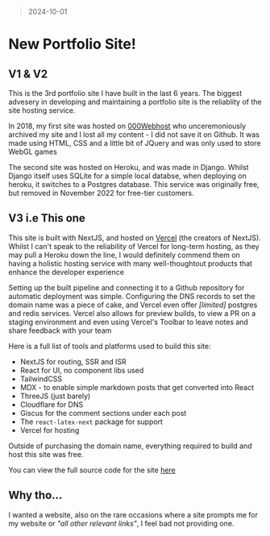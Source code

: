 <title>This is a test post</title>

> 2024-10-01

# New Portfolio Site!

## V1 & V2

This is the 3rd portfolio site I have built in the last 6 years. The biggest advesery in developing and maintaining a portfolio site is the reliablity of the site hosting service.

In 2018, my first site was hosted on [000Webhost](https://www.000webhost.com/) who unceremoniously archived my site and I lost all my content - I did not save it on Github. It was made using HTML, CSS and a little bit of JQuery and was only used to store WebGL games

The second site was hosted on Heroku, and was made in Django. Whilst Django itself uses SQLite for a simple local databse, when deploying on heroku, it switches to a Postgres database. This service was originally free, but removed in November 2022 for free-tier customers.

## V3 i.e This one


This site is built with NextJS, and hosted on [Vercel](https://vercel.com/) (the creators of NextJS). Whilst I can't speak to the reliability of Vercel for long-term hosting, as they may pull a Heroku down the line, I would definitely commend them on having a holistic hosting service with many well-thoughtout products that enhance the developer experience

Setting up the built pipeline and connecting it to a Github repository for automatic deployment was simple. Configuring the DNS records to set the domain name was a piece of cake, and Vercel even offer _[limited]_ postgres and redis services. Vercel also allows for preview builds, to view a PR on a staging environment and even using Vercel's Toolbar to leave notes and share feedback with your team

Here is a full list of tools and platforms used to build this site:

- NextJS for routing, SSR and ISR
- React for UI, no component libs used
- TailwindCSS
- MDX - to enable simple markdown posts that get converted into React
- ThreeJS (just barely)
- Cloudflare for DNS
- Giscus for the comment sections under each post
- The `react-latex-next` package for <Ltx val="\LaTeX"/> support
- Vercel for hosting

Outside of purchasing the domain name, everything required to build and host this site was free.

You can view the full source code for the site [here](https://github.com/ChandruSu/chandru-portfolio-v2)

## Why tho...

I wanted a website, also on the rare occasions where a site prompts me for my website or _"all other relevant links"_, I feel bad not providing one.
